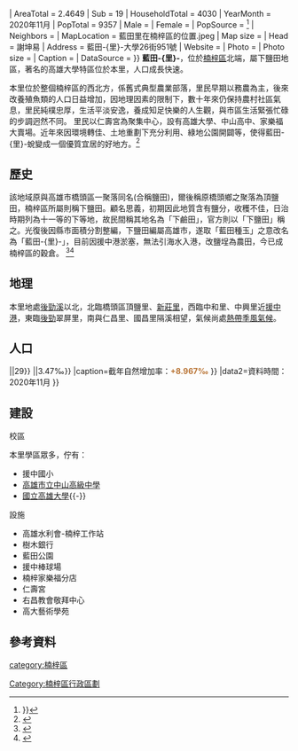 {{noteTA
|1=zh-hant:藍田里;zh-hans:蓝田里
}}
{{Coord|22.7301|N|120.2871|E|region:TW|display=title}}
{{Infobox ROC Village or Li
| Village/LiName  = 藍田
| Village/Li      = -{里}-
| City/CountyName = 高雄市
| DivName         = 楠梓區
| OldName         = 下鹽田
| AreaSource      = <ref>{{{village|{{cite web |url=https://village.kcg.gov.tw/VillageMapSearch.aspx?District=64000040 |publisher=[[高雄市政府|高雄市政府]] |title=高雄市楠梓區里界地圖 |access-date=2020-07-25 |archive-date=2020-08-13 |archive-url=https://web.archive.org/web/20200813133636/https://village.kcg.gov.tw/VillageMapSearch.aspx?District=64000040 |dead-url=no }}}}}</ref>
| AreaTotal       = 2.4649
| Sub             = 19
| HouseholdTotal  = 4030
| YearMonth       = 2020年11月
| PopTotal        = 9357
| Male            = 
| Female          = 
| PopSource       = <ref>{{{population|{{cite web |url=https://cabu.kcg.gov.tw/Web/ |publisher=[[高雄市政府|高雄市政府]] |title=高雄市民政局人口統計專區 |access-date=2020-07-25 |archive-date=2020-04-27 |archive-url=https://web.archive.org/web/20200427142723/https://cabu.kcg.gov.tw/Web/ |dead-url=no }}}}}</ref>
| Neighbors       = 
| MapLocation     = 藍田里在楠梓區的位置.jpeg
| Map size        = 
| Head            = 謝坤易
| Address         = 藍田-{里}-大學26街951號
| Website         = 
| Photo           = 
| Photo size      = 
| Caption         = 
| DataSource      = 
}}
'''藍田-{里}-'''，位於[[楠梓區|楠梓區]]北端，屬下鹽田地區，著名的高雄大學特區位於本里，人口成長快速。

本里位於整個楠梓區的西北方，係舊式典型農業部落，里民早期以務農為主，後來改養殖魚類的人口日益增加，因地理因素的限制下，數十年來仍保持農村社區氣息，里民純樸忠厚，生活平淡安逸，養成知足快樂的人生觀，與市區生活緊張忙碌的步調迥然不同。
里民以仁壽宮為聚集中心，設有高雄大學、中山高中、家樂福大賣場。近年來因環境轉佳、土地重劃下充分利用、綠地公園開闢等，使得藍田-{里}-蛻變成一個優質宜居的好地方。<ref>{{Cite web |url=https://www.arcgis.com/apps/MapJournal/index.html?appid=b04786358b944a3fb7470750fe2662a8#detail |title=藍田-{里}-防災中心 |access-date=2020-07-25 |archive-date=2020-07-25 |archive-url=https://web.archive.org/web/20200725151701/https://www.arcgis.com/apps/MapJournal/index.html?appid=b04786358b944a3fb7470750fe2662a8#detail |dead-url=no }}</ref>

==歷史==
該地域原與高雄市橋頭區一聚落同名(合稱鹽田)，爾後稱原橋頭鄉之聚落為頂鹽田，楠梓區所屬則稱下鹽田。顧名思義，初期因此地質含有鹽分，收穫不佳，日治時期列為十一等的下等地，故民間稱其地名為「下鹼田」，官方則以「下鹽田」稱之。光復後因縣市面積分割整編，下鹽田編屬高雄市，遂取「藍田種玉」之意改名為「藍田-{里}-」，目前因援中港淤塞，無法引海水入港，改鹽埕為農田，今已成楠梓區的穀倉。 <ref>{{Cite web |url=http://kstown.chukps.kh.edu.tw/resource/good2/Nanzih/Nanzih-history.htm |title=高雄市政府教育局-歷史背景 |access-date=2020-07-25 |archive-date=2020-07-25 |archive-url=https://web.archive.org/web/20200725143420/http://kstown.chukps.kh.edu.tw/resource/good2/Nanzih/Nanzih-history.htm |dead-url=no }}</ref><ref name=藍田里>{{Cite web |url=https://khc10106.weebly.com/ |title=高雄市楠梓區藍田-{里}- |access-date=2020-07-25 |archive-date=2020-08-21 |archive-url=https://web.archive.org/web/20200821095059/https://khc10106.weebly.com/ |dead-url=no }}</ref>

==地理==
本里地處[[後勁溪|後勁溪]]以北，北臨橋頭區頂鹽里、[[新莊里_(高雄市)|新莊里]]，西臨中和里、中興里近[[援中港|援中港]]，東臨[[後勁|後勁]]翠屏里，南與仁昌里、國昌里隔溪相望，氣候尚處[[熱帶季風氣候|熱帶季風氣候]]。

==人口==
{{Historical populations
|type = Taiwan
|footnote = 來源: {{cite web |url=http://sowf.moi.gov.tw/stat/month/list.htm |publisher=[[高雄市政府|高雄市政府]] |title=人口統計查詢：各里人口數排行榜 |deadurl=yes |archiveurl=https://web.archive.org/web/20141026121339/http://sowf.moi.gov.tw/stat/month/list.htm |archivedate=2014-10-26 |access-date=2020-04-29 }}
|2001|1409
|2006|2882
|2011|4644
|2016|7174
|2021|10031
}}
{{人口指標
|行政區=藍田-{里}-
|人口數=10031
|男人口數=4889
|女人口數=5142
|幼年人口=2040
|壯年人口=7325
|老年人口=666
|戶數=4388
|面積=2.4649
|隱藏標題=本里人口概況
|隱藏={{bar box
|float = right
|title=出生死亡統計
|bars = 
{{bar pixel|出生|#FF2233|{{#expr:104/1}}||104}}
{{bar pixel|截年出生率|#FFA025|{{#expr:104/0.75}}||12.43‰}}
{{bar pixel|死亡|#00DF00|{{#expr:29/1}}||29}}
{{bar pixel|截年死亡率|#457FFF|{{#expr:29/0.75}}||3.47‰}}
|caption=截年自然增加率：'''<font color=#B87333>+8.967‰</font>'''
}}
|data2=資料時間：2020年11月
}}{{clear}}
{{行政區三階段年齡層每月人口變化
|年份=2020
|行政區=藍田-{里}-
|幼年最少=1
|幼年最多=12
|1月幼年人口=1835
|1月幼年消長=13
|2月幼年人口=1845
|3月幼年人口=1852
|4月幼年人口=1868
|5月幼年人口=1893
|6月幼年人口=1895
|7月幼年人口=1905
|8月幼年人口=1908
|9月幼年人口=1920
|10月幼年人口=1918
|11月幼年人口=1937
|12月幼年人口=1947
|壯年最少=1
|壯年最多=12
|1月壯年人口=6553
|1月壯年消長=19
|2月壯年人口=6600
|3月壯年人口=6624
|4月壯年人口=6653
|5月壯年人口=6682
|6月壯年人口=6708
|7月壯年人口=6736
|8月壯年人口=6784
|9月壯年人口=6801
|10月壯年人口=6816
|11月壯年人口=6829
|12月壯年人口=6859
|老年最少=1
|老年最多=12
|1月老年人口=545
|1月老年消長=9
|2月老年人口=552
|3月老年人口=557
|4月老年人口=560
|5月老年人口=562
|6月老年人口=568
|7月老年人口=568
|8月老年人口=580
|9月老年人口=585
|10月老年人口=593
|11月老年人口=591
|12月老年人口=596
}}

==建設==
;校區
本里學區眾多，佇有：
*援中國小
*[[高雄市立中山高級中學|高雄市立中山高級中學]]
*[[國立高雄大學|國立高雄大學]]{{-}}
;設施
*高雄水利會-楠梓工作站
*樹木銀行
*藍田公園
*援中棒球場
*楠梓家樂福分店
*仁壽宮
*右昌教會敬拜中心
*高大藝術學苑

==參考資料==
{{reflist}}

[[category:楠梓區|category:楠梓區]]
[[Category:楠梓區行政區劃|Category:楠梓區行政區劃]]
